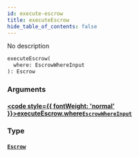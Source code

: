 ```yaml
---
id: execute-escrow
title: executeEscrow
hide_table_of_contents: false
---
```








No description

```graphql
executeEscrow(
  where: EscrowWhereInput
): Escrow
```


### Arguments

#### [<code style={{ fontWeight: 'normal' }}>executeEscrow.<b>where</b></code>](#)<Bullet />[`EscrowWhereInput`](/docs/api/inputs/escrow-where-input) <Badge class="secondary" text="input"/>
> 
> 

### Type

#### [`Escrow`](/docs/api/objects/escrow) <Badge class="secondary" text="object"/>
> 
> 





